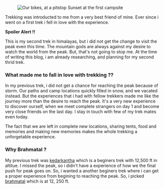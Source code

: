 <figure>
  <img
    className="landingImage"
    src={require(`../../compressed/images/brahmatal/1.jpg`)}
    alt="Our bikes, at a pitstop"
  />
  <figurecaption>Sunset at the first campsite</figurecaption>
</figure>

Trekking was introducted to me from a very best friend of mine. Ever since i went on a first trek i fell in love with the experience.

**Spoiler Alert !!**

This is my second trek in himalayas, but i did not get the change to visit the peak even this time. The mountain gods are always
against my desire to watch the world from the peak. But, that's not going to stop me. At the time of writing this blog, i am already
researching, and planning for my second thrid trek.

### What made me to fall in love with trekking ??

In my previous trek, i did not get a chance for reaching the peak because of storm. Our paths and camp locations quickly filled in snow, and we vacated instead.
But the experiences that i had with fellow trekkers made me like the journey more than the desire to reach the peak.
It's a very new experience to discover ourself, when we meet complete strangers on day 1 and become very close friends on the last day.
I stay in touch with few of my trek mates even today.

The fact that we are left in complete new locations, sharing tents, food and memories
and making new memories makes the whole trekking a unforgetable experience.

### Why Brahmatal ?

My previous trek was [kedarkantha](https://indiahikes.com/kedarkantha-trek/) which is a beginers trek with 12,500 ft in altitue. I missed the peak,
so i didn't have a experience of how we the final push for peak goes on. So, i wanted a another beginers trek where i can get a proper experience from begining
to reaching the peak. So, i picked [brahmatal](https://indiahikes.com/brahmatal-trek/) which is at 12, 250 ft.
